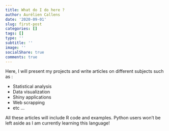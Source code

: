 ```yaml
---
title: What do I do here ?
author: Aurélien Callens
date: '2020-09-01'
slug: first-post
categories: []
tags: []
type: ''
subtitle: ''
image: ''
socialShare: true
comments: true
---
```



Here, I will present my projects and  write articles on different subjects such as : 

- Statistical analysis
- Data visualization 
- Shiny applications
- Web scrapping
- etc ...

All these articles will include R code and examples. 
Python users won't be left aside as I am currently learning this language!
